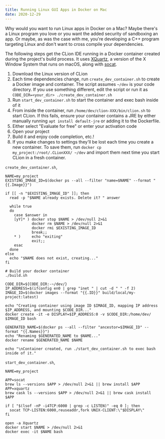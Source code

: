 ```yaml
---
title: Running Linux GUI Apps in Docker on Mac
date: 2020-12-29
---
```


Why would you want to run Linux apps in Docker on a Mac? Maybe there's a Linux program you love or you want the added security of sandboxing an app. Or maybe, as was the case with me, you're developing a C++ program targeting Linux and don't want to cross compile your dependencies.

The following steps get the CLion IDE running in a Docker container created during the project's build process. It uses [XQuartz](https://www.xquartz.org/), a version of the X Window System that runs on macOS, along with [socat](https://linux.die.net/man/1/socat).

1. Download the Linux version of CLion
1. Each time dependencies change, run `create_dev_container.sh` to create a Docker image and container. The script assumes `~/dev` is your code directory. If you use something different, edit the script or run it as `CODE_DIR=<your_dir> ./create_dev_container.sh`
1. Run `start_dev_container.sh` to start the container and exec bash inside of it
1. From inside the container, run `/home/dev/clion-XXX/bin/clion.sh` to start CLion. If this fails, ensure your container contains a JRE by either manually running `apt install default-jre` or adding it to the Dockerfile.
  1. Either select "Evaluate for free" or enter your activation code
  1. Open your project
  1. Build it and enjoy code completion, etc.!
1. If you make changes to settings they'll be lost each time you create a new container. To save them, run `docker cp my_project:/root/.CLionXXX/ ~/dev` and import them next time you start CLion in a fresh container.

`create_dev_container.sh`,

```shell
NAME=my_project
EXISTING_IMAGE_ID=$(docker ps --all --filter "name=$NAME" --format "{{.Image}}")

if [[ -n "$EXISTING_IMAGE_ID" ]]; then
  read -p "$NAME already exists. Delete it? " answer

  while true
  do
    case $answer in
    [yY]* ) docker stop $NAME > /dev/null 2>&1
            docker rm $NAME > /dev/null 2>&1
            docker rmi $EXISTING_IMAGE_ID
            break;;
    * )     echo "exiting"
            exit;;
    esac
  done
else
  echo "$NAME does not exist, creating..."
fi

# Build your docker container
./build.sh

CODE_DIR=${CODE_DIR:-~/dev/}
IP_ADDRESS=$(ifconfig en0 | grep "inet " | cut -d " " -f 2)
IMAGE_ID=$(docker images --format "{{.ID}}" build/local/my-project:latest)

echo "Creating container using image ID $IMAGE_ID, mapping IP address $IP_ADDRESS, and mounting $CODE_DIR..."
docker create -it -e DISPLAY=$IP_ADDRESS:0 -v $CODE_DIR:/home/dev/ $IMAGE_ID bash

GENERATED_NAME=$(docker ps --all --filter "ancestor=$IMAGE_ID" --format "{{.Names}}")
echo "Renaming $GENERATED_NAME to $NAME..."
docker rename $GENERATED_NAME $NAME

echo "\nContainer created, run ./start_dev_container.sh to exec bash inside of it."
```

`start_dev_container.sh`,

```shell
NAME=my_project

APP=socat
brew ls --versions $APP > /dev/null 2>&1 || brew install $APP
APP=xquartz
brew cask ls --versions $APP > /dev/null 2>&1 || brew cask install $APP

if [ "$(lsof -nP -i4TCP:6000 | grep -c LISTEN)" -eq 0 ]; then
  socat TCP-LISTEN:6000,reuseaddr,fork UNIX-CLIENT:\"$DISPLAY\"
fi

open -a Xquartz
docker start $NAME > /dev/null 2>&1
docker exec -it $NAME bash
```
